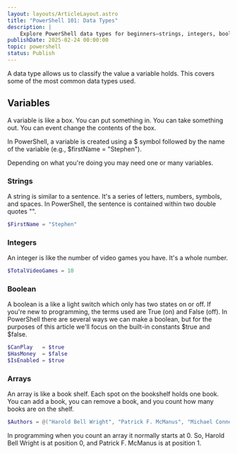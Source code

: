 ```yaml
---
layout: layouts/ArticleLayout.astro
title: "PowerShell 101: Data Types"
description: |
    Explore PowerShell data types for beginners—strings, integers, booleans, and arrays—explained simply to boost your scripting skills.
publishDate: 2025-02-24 00:00:00
topic: powershell
status: Publish
---
```

A data type allows us to classify the value a variable holds.  This covers some of the most common data types used.

## Variables
A variable is like a box. You can put something in. You can take something out. You can event change the contents of the box. 

In PowerShell, a variable is created using a $ symbol followed by the name of the variable (e.g., $firstName = "Stephen"). 

Depending on what you're doing you may need one or many variables.

### Strings
A string is similar to a sentence. It's a series of letters, numbers, symbols, and spaces. In PowerShell, the sentence is contained within two double quotes "".

```powershell
$FirstName = "Stephen"
```

### Integers
An integer is like the number of video games you have. It's a whole number.

```powershell
$TotalVideoGames = 10
```

### Boolean
A boolean is a like a light switch which only has two states on or off. If you're new to programming, the terms used are True (on) and False (off). In PowerShell there are several ways we can make a boolean, but for the purposes of this article we'll focus on the built-in constants $true and $false.

```powershell
$CanPlay   = $true
$HasMoney  = $false
$IsEnabled = $true
```

### Arrays
An array is like a book shelf. Each spot on the bookshelf holds one book. You can add a book, you can remove a book, and you count how many books are on the shelf. 

```powershell
$Authors = @("Harold Bell Wright", "Patrick F. McManus", "Michael Connelly")
```

In programming when you count an array it normally starts at 0. So, Harold Bell Wright is at position 0, and Patrick F. McManus is at position 1.
